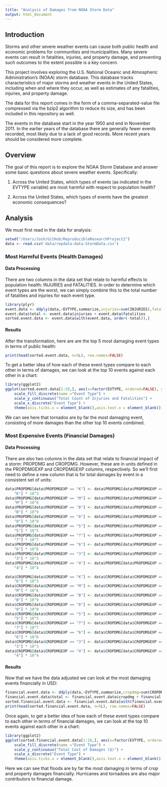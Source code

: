 ```yaml
---
title: "Analysis of Damages from NOAA Storm Data"
output: html_document
---
```


## Introduction

Storms and other severe weather events can cause both public health and economic problems for communities and municipalities. Many severe events can result in fatalities, injuries, and property damage, and preventing such outcomes to the extent possible is a key concern.

This project involves exploring the U.S. National Oceanic and Atmospheric Administration's (NOAA) storm database. This database tracks characteristics of major storms and weather events in the United States, including when and where they occur, as well as estimates of any fatalities, injuries, and property damage.

The data for this report comes in the form of a comma-separated-value file compressed via the bzip2 algorithm to reduce its size, and has been included in this repository as well.

The events in the database start in the year 1950 and end in November 2011. In the earlier years of the database there are generally fewer events recorded, most likely due to a lack of good records. More recent years should be considered more complete.

## Overview

The goal of this report is to explore the NOAA Storm Database and answer some basic questions about severe weather events.  Specifically:

1. Across the United States, which types of events (as indicated in the EVTYPE variable) are most harmful with respect to population health?

2. Across the United States, which types of events have the greatest economic consequences?

## Analysis

We must first read in the data for analysis:

```r
setwd("/Users/Josh/GitHub/ReproducibleResearchProject2")
data <- read.csv('data/repdata-data-StormData.csv')
```

### Most Harmful Events (Health Damages)

#### Data Processing 
There are two columns in the data set that relate to harmful effects to population health: INJURIES and FATALITIES. In order to determine which event types are the worst, we can simply combine this to the total number of fatalities and injuries for each event type. 

```r
library(plyr)
event.data <- ddply(data,~EVTYPE,summarize,injuries=sum(INJURIES),fatalities=sum(FATALITIES))
event.data$total <- event.data$injuries + event.data$fatalities
sorted.event.data <- event.data[with(event.data, order(-total)),]
```

#### Results

After the transformation, here are are the top 5 most damaging event types in terms of public health:

```r
print(head(sorted.event.data, n=5L), row.names=FALSE)
```

To get a better idea of how each of these event types compare to each other in terms of damages, we can look at the top 10 events against each other in a chart:

```r
library(ggplot2)
ggplot(sorted.event.data[1:10,], aes(x=factor(EVTYPE, ordered=FALSE), y=total,fill=factor(EVTYPE))) + geom_bar(stat="identity") + 
    scale_fill_discrete(name ="Event Type") +
    scale_y_continuous("Total Count of Injuries and Fatalities") +
    scale_x_discrete("Event Type") +
    theme(axis.ticks.x = element_blank(),axis.text.x = element_blank())
```

We can see here that tornados are by far the most damaging event, consisting of more damages than the other top 10 events combined.

### Most Expensive Events (Financial Damages)

#### Data Processing

There are also two columns in the data set that relate to financial impact of a storm: PROPDMG and CROPDMG. However, these are in units defined in the PROPDMGEXP and CROPDMGEXP columns, respectively. So we'll first need to define a new column that is for total damages by event in a consistent set of units:

```r
data$PROPDMG[data$PROPDMGEXP == "K"] <- data$PROPDMG[data$PROPDMGEXP == 
    "K"] * 10^3
data$PROPDMG[data$PROPDMGEXP == "M"] <- data$PROPDMG[data$PROPDMGEXP == 
    "M"] * 10^6
data$PROPDMG[data$PROPDMGEXP == "B"] <- data$PROPDMG[data$PROPDMGEXP == 
    "B"] * 10^9
data$PROPDMG[data$PROPDMGEXP == "0"] <- data$PROPDMG[data$PROPDMGEXP == 
    "0"] * 10^0
data$PROPDMG[data$PROPDMGEXP == "5"] <- data$PROPDMG[data$PROPDMGEXP == 
    "5"] * 10^5
data$PROPDMG[data$PROPDMGEXP == "7"] <- data$PROPDMG[data$PROPDMGEXP == 
    "7"] * 10^7
data$PROPDMG[data$PROPDMGEXP == "6"] <- data$PROPDMG[data$PROPDMGEXP == 
    "6"] * 10^6
data$PROPDMG[data$PROPDMGEXP == "3"] <- data$PROPDMG[data$PROPDMGEXP == 
    "3"] * 10^3
data$PROPDMG[data$PROPDMGEXP == "4"] <- data$PROPDMG[data$PROPDMGEXP == 
    "4"] * 10^4

data$CROPDMG[data$CROPDMGEXP == "K"] <- data$CROPDMG[data$CROPDMGEXP == 
    "K"] * 10^3
data$CROPDMG[data$CROPDMGEXP == "M"] <- data$CROPDMG[data$CROPDMGEXP == 
    "M"] * 10^6
data$CROPDMG[data$CROPDMGEXP == "B"] <- data$CROPDMG[data$CROPDMGEXP == 
    "B"] * 10^9
data$CROPDMG[data$CROPDMGEXP == "0"] <- data$CROPDMG[data$CROPDMGEXP == 
    "0"] * 10^0
data$CROPDMG[data$CROPDMGEXP == "5"] <- data$CROPDMG[data$CROPDMGEXP == 
    "5"] * 10^5
data$CROPDMG[data$CROPDMGEXP == "7"] <- data$CROPDMG[data$CROPDMGEXP == 
    "7"] * 10^7
data$CROPDMG[data$CROPDMGEXP == "6"] <- data$CROPDMG[data$CROPDMGEXP == 
    "6"] * 10^6
data$CROPDMG[data$CROPDMGEXP == "3"] <- data$CROPDMG[data$CROPDMGEXP == 
    "3"] * 10^3
data$CROPDMG[data$CROPDMGEXP == "4"] <- data$CROPDMG[data$CROPDMGEXP == 
    "4"] * 10^4
```

#### Results

Now that we have the data adjusted we can look at the most damaging events financially in USD:

```r
financial.event.data <- ddply(data,~EVTYPE,summarize,cropdmg=sum(CROPDMG),propdmg=sum(PROPDMG))
financial.event.data$total <- financial.event.data$cropdmg + financial.event.data$propdmg
sorted.financial.event.data <- financial.event.data[with(financial.event.data, order(-total)),]
print(head(sorted.financial.event.data, n=5L), row.names=FALSE)
```

Once again, to get a better idea of how each of these event types compare to each other in terms of financial damages, we can look at the top 10 events against each other in a chart:

```r
library(ggplot2)
ggplot(sorted.financial.event.data[1:10,], aes(x=factor(EVTYPE, ordered=FALSE), y=total,fill=factor(EVTYPE))) + geom_bar(stat="identity") + 
    scale_fill_discrete(name ="Event Type") +
    scale_y_continuous("Total Cost of Damages ($)") +
    scale_x_discrete("Event Type") +
    theme(axis.ticks.x = element_blank(),axis.text.x = element_blank())
```

Here we can see that floods are by far the most damaging in terms of crop and property damages financially. Hurricanes and tornadoes are also major contributors to financial damage.